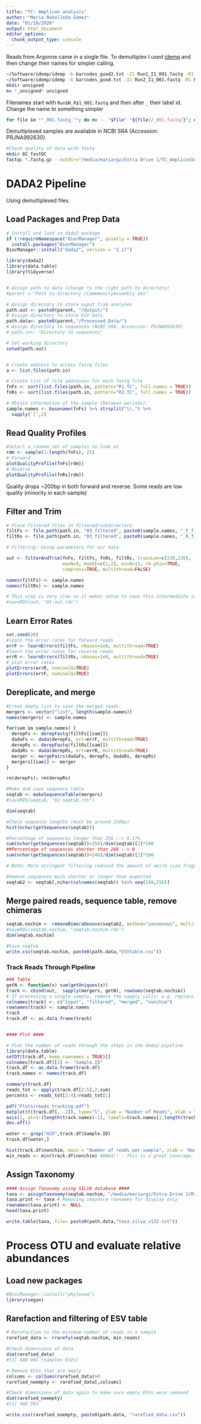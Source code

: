 ```yaml
---
title: "TC: Amplicon analysis"
author: "Maria Rebolleda Gómez"
date: "01/10/2020"
output: html_document
editor_options: 
  chunk_output_type: console
---
```



Reads from Argonne came in a single file. To demultiplex I used [idemp](https://github.com/yhwu/idemp) and then change their names for simpler calling. 
```bash
~/Software/idemp/idemp -b barcodes_good2.txt -I1 Run1_I1_001.fastq -R1 Run1_R1_001.fastq -R2 Run1_R2_001.fastq -o demultiplexed2
~/Software/idemp/idemp -b barcodes_good.txt -I1 Run2_I1_001.fastq -R1 Run2_R1_001.fastq -R2 Run2_R2_001.fastq -o demultiplexed2
mkdir unsigned
mv *_unsigned* unsigned

```

Filenames start with `Run$N_R$1_001.fastq` and then after `_` their label id. Change the name to something simpler
```bash
for file in *"_001.fastq_"*; do mv -- "$file" "${file//_001.fastq/}"; done

```
Demultiplexed samples are available in NCBI SRA (Accession: PRJNA992630).

```bash
#Check quality of data with fastq
mkdir 02_fastQC
fastqc *.fastq.gz --outdir="/media/mariargz/Extra Drive 1/TC_AmpliconSequencing/demultiplexed2/02_fastQC"
```


# DADA2 Pipeline
Using demultiplexed files. 

## Load Packages and Prep Data
```r

# Install and load in dada2 package
if (!requireNamespace("BiocManager", quietly = TRUE))
  install.packages("BiocManager")
BiocManager::install("dada2", version = "3.17")

library(dada2)
library(data.table)
library(tidyverse)


# Assign path to data (change to the right path to directory)
#parent = "Path to directory /CommmunityAssembly_16s"

# Assign directory to store ouput from analyses
path.out <- paste0(parent, "/Output/")
# Assign directory to store ESV data 
path.data<- paste0(parent,"/Processed_Data/")
# Assign directory to sequences (NCBI SRA; Accession: PRJNA992630)
# path.in<- "Directory to sequences"

# Set working directory
setwd(path.out)


# Create address to access fastq files
a <- list.files(path.in)

# Create list of file addresses for each fastq file
fnFs <- sort(list.files(path.in, pattern="R1.TC", full.names = TRUE))
fnRs <- sort(list.files(path.in, pattern="R2.TC", full.names = TRUE))

# Obtain information of the sample (between periods). 
sample.names <- basename(fnFs) %>% strsplit("\\.") %>%
  sapply(`[`,2)


```

## Read Quality Profiles
```r
#Select a random set of samples to look at
rdm <- sample(1:length(fnFs), 25)
# Forward
plotQualityProfile(fnFs[rdm])
# Reverse
plotQualityProfile(fnRs[rdm])

```

Quality drops ~200bp in both forward and reverse. Some reads are low quality (minority in each sample)

## Filter and Trim
```r
# Place filtered files in filtered/subdirectory
filtFs <- file.path(path.in, "03_filtered", paste0(sample.names, "_F_filt.fastq.gz"))
filtRs <- file.path(path.in, "03_filtered", paste0(sample.names, "_R_filt.fastq.gz"))

# Filtering: Using parameters for our data

out <- filterAndTrim(fnFs, filtFs, fnRs, filtRs, truncLen=c(230,230),
                     maxN=0, maxEE=c(1,2), minQ=11, rm.phix=TRUE,
                     compress=TRUE, multithread=FALSE) 

names(filtFs) <- sample.names
names(filtRs) <- sample.names

# This step is very slow so it makes sense to save this intermediate step
#saveRDS(out, "01-out.rds")
```


## Learn Error Rates
```r
set.seed(20)
#learn the error rates for forward reads
errF <- learnErrors(filtFs, nbases=1e8, multithread=TRUE)
#learn the error rates for reverse reads
errR <- learnErrors(filtRs, nbases=1e8, multithread=TRUE)
# plot error rates
plotErrors(errR, nominalQ=TRUE)
plotErrors(errF, nominalQ=TRUE)
```

## Dereplicate, and merge
```r
#Creat empty list to save the merged reads. 
mergers <- vector("list", length(sample.names))
names(mergers) <- sample.names

for(sam in sample.names) {
  derepFs <- derepFastq(filtFs[[sam]])
  dadaFs <- dada(derepFs, err=errF, multithread=TRUE)
  derepRs <- derepFastq(filtRs[[sam]])
  dadaRs <- dada(derepRs, err=errR, multithread=TRUE)
  merger <- mergePairs(dadaFs, derepFs, dadaRs, derepRs)
  mergers[[sam]] <- merger
}

rm(derepFs); rm(derepRs)

#Make and save sequence table
seqtab <- makeSequenceTable(mergers)
#saveRDS(seqtab, "02-seqtab.rds") 

dim(seqtab)

#Check sequence lengths (must be around 250bp)
hist(nchar(getSequences(seqtab)))

#Percentage of sequences longer than 256 --> 0.17%
sum(nchar(getSequences(seqtab))>256)/dim(seqtab)[2]*100
##Percentage of sequences shorter than 248 --> 0
sum(nchar(getSequences(seqtab))<248)/dim(seqtab)[2]*100

# Note: More stringent filtering reduced the amount of weird size fragments

#Remove sequences much shorter or longer than expected
seqtab2 <- seqtab[,nchar(colnames(seqtab)) %in% seq(248,256)]

```

## Merge paired reads, sequence table, remove chimeras
```r
seqtab.nochim <- removeBimeraDenovo(seqtab2, method="consensus", multithread=TRUE, verbose=TRUE)
#saveRDS(seqtab.nochim, "seqtab.nochim.rds")
dim(seqtab.nochim)

#Save seqtab
write.csv(seqtab.nochim, paste0(path.data,"ESVtable.csv"))
```

### Track Reads Through Pipeline
```r
### Table
getN <- function(x) sum(getUniques(x))
track <- cbind(out,  sapply(mergers, getN), rowSums(seqtab.nochim))
# If processing a single sample, remove the sapply calls: e.g. replace sapply(dadaFs, getN) with getN(dadaFs)
colnames(track) <- c("input", "filtered", "merged", "nonchim")
rownames(track) <- sample.names
track
track.df <- as.data.frame(track)


#### Plot ####

# Plot the number of reads through the steps in the dada2 pipeline
library(data.table)
setDT(track.df, keep.rownames = TRUE)[]
colnames(track.df)[1] <- "Sample.ID"
track.df <- as.data.frame(track.df)
track.names <- names(track.df)

summary(track.df)
reads_tot <- apply(track.df[2:5],2,sum)
percents <- reads_tot[2:4]/reads_tot[1]

pdf("Plots/reads_tracking.pdf")
matplot(t(track.df[, -1]), type="l", ylab = "Number of Reads", xlab = "Step", xaxt = 'n')
axis(1, at=1:(length(track.names)-1), labels=track.names[2:length(track.names)])
dev.off()

water <- grep("H2O",track.df$Sample.ID)
track.df[water,]

hist(track.df$nonchim, main = "Number of reads per sample", xlab = "Number of reads")
min_reads <- min(track.df$nonchim) #8064!! - This is a great coverage, so I can rarefy at this level. 
```


## Assign Taxonomy
```r
#### Assign Taxonomy using SILVA database ####
taxa <- assignTaxonomy(seqtab.nochim, "/media/mariargz/Extra Drive 1/MimulusMicrobiome/raw/silva_nr_v132_train_set.fa.gz", multithread=TRUE)
taxa.print <- taxa # Removing sequence rownames for display only
rownames(taxa.print) <- NULL
head(taxa.print)

write.table(taxa, file= paste0(path.data,"taxa_silva_v132.txt"))

```

# Process OTU and evaluate relative abundances
## Load new packages
```r
#BiocManager::install("phyloseq")
library(vegan)
```

## Rarefaction and filtering of ESV table
```r
# Rarefaction to the minimum number of reads in a sample
rarefied_data <- rrarefy(seqtab.nochim, min_reads) 

#Check dimensions of data 
dim(rarefied_data)
#[1] 480 901 (samples ESVs)

# Remove ESVs that are empty
colsums <- colSums(rarefied_data)>0
rarefied_noempty <- rarefied_data[,colsums]

#Check dimensions of data again to make sure empty ESVs were removed
dim(rarefied_noempty)
#[1] 480 593 

write.csv(rarefied_noempty, paste0(path.data, "rarefied_data.csv"))
```


